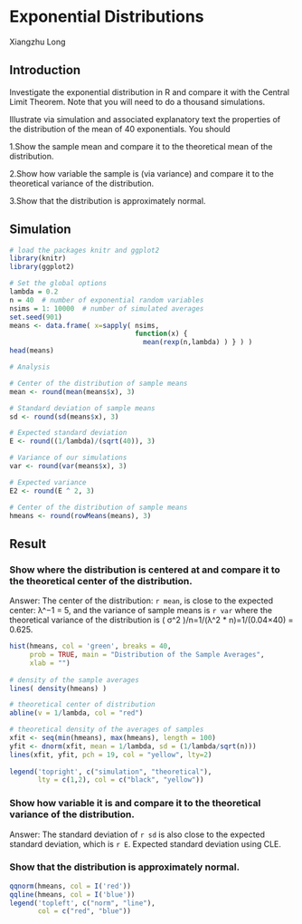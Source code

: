 # Exponential Distributions
Xiangzhu Long

## Introduction
Investigate the exponential distribution in R and compare it with the Central Limit Theorem. Note that you will need to do a thousand simulations.

Illustrate via simulation and associated explanatory text the properties of the distribution of the mean of 40 exponentials.  You should

1.Show the sample mean and compare it to the theoretical mean of the distribution.

2.Show how variable the sample is (via variance) and compare it to the theoretical variance of the distribution.

3.Show that the distribution is approximately normal.

## Simulation
```r
# load the packages knitr and ggplot2
library(knitr) 
library(ggplot2)
```

```r
# Set the global options
lambda = 0.2         
n = 40  # number of exponential random variables
nsims = 1: 10000  # number of simulated averages
set.seed(901)
means <- data.frame( x=sapply( nsims,
                               function(x) {
                                 mean(rexp(n,lambda) ) } ) )
head(means)
```


```r
# Analysis

# Center of the distribution of sample means
mean <- round(mean(means$x), 3)

# Standard deviation of sample means
sd <- round(sd(means$x), 3)

# Expected standard deviation
E <- round((1/lambda)/(sqrt(40)), 3) 

# Variance of our simulations
var <- round(var(means$x), 3)

# Expected variance
E2 <- round(E ^ 2, 3)

# Center of the distribution of sample means
hmeans <- round(rowMeans(means), 3)
```


## Result

### Show where the distribution is centered at and compare it to the theoretical center of the distribution.

Answer: The center of the distribution: `r mean`, is close to the expected center: λ^−1 = 5, and the variance of sample means is `r var` where the theoretical variance of the distribution is ( σ^2 )/n=1/(λ^2 * n)=1/(0.04×40) = 0.625.

```r
hist(hmeans, col = 'green', breaks = 40, 
     prob = TRUE, main = "Distribution of the Sample Averages",
     xlab = "")
    
# density of the sample averages
lines( density(hmeans) )

# theoretical center of distribution    
abline(v = 1/lambda, col = "red")

# theoretical density of the averages of samples
xfit <- seq(min(hmeans), max(hmeans), length = 100)
yfit <- dnorm(xfit, mean = 1/lambda, sd = (1/lambda/sqrt(n)))
lines(xfit, yfit, pch = 19, col = "yellow", lty=2)
 
legend('topright', c("simulation", "theoretical"), 
       lty = c(1,2), col = c("black", "yellow"))
```

### Show how variable it is and compare it to the theoretical variance of the distribution.

Answer: The standard deviation of `r sd` is also close to the expected standard deviation, which is `r E`. Expected standard deviation using CLE.

### Show that the distribution is approximately normal.
```r
qqnorm(hmeans, col = I('red'))
qqline(hmeans, col = I('blue'))
legend('topleft', c("norm", "line"),
       col = c("red", "blue"))
```


